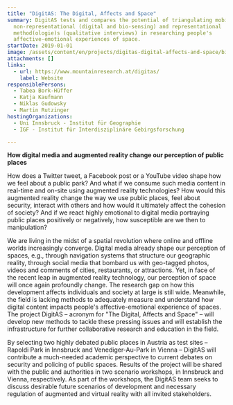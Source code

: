 ```yaml
---
title: "DigitAS: The Digital, Affects and Space"
summary: DigitAS tests and compares the potential of triangulating mobile
  non-representational (digital and bio-sensing) and representational
  method(ologie)s (qualitative interviews) in researching people's
  affective-emotional experiences of space.
startDate: 2019-01-01
image: /assets/content/en/projects/digitas-digital-affects-and-space/bild.png
attachments: []
links:
  - url: https://www.mountainresearch.at/digitas/
    label: Website
responsiblePersons:
  - Tabea Bork-Hüffer
  - Katja Kaufmann
  - Niklas Gudowsky
  - Martin Rutzinger
hostingOrganizations:
  - Uni Innsbruck - Institut für Geographie
  - IGF - Institut für Interdisziplinäre Gebirgsforschung

---
```

**How digital media and augmented reality change our perception of public places**

How does a Twitter tweet, a Facebook post or a YouTube video shape how we feel about a public park? And what if we consume such media content in real-time and on-site using augmented reality technologies? How would this augmented reality change the way we use public places, feel about security, interact with others and how would it ultimately affect the cohesion of society? And if we react highly emotional to digital media portraying public places positively or negatively, how susceptible are we then to manipulation?

We are living in the midst of a spatial revolution where online and offline worlds increasingly converge. Digital media already shape our perception of spaces, e.g., through navigation systems that structure our geographic reality, through social media that bombard us with geo-tagged photos, videos and comments of cities, restaurants, or attractions. Yet, in face of the recent leap in augmented reality technology, our perception of space will once again profoundly change. The research gap on how this development affects individuals and society at large is still wide. Meanwhile, the field is lacking methods to adequately measure and understand how digital content impacts people's affective-emotional experience of spaces. The project DigitAS – acronym for "The Digital, Affects and Space" – will develop new methods to tackle these pressing issues and will establish the infrastructure for further collaborative research and education in the field.

By selecting two highly debated public places in Austria as test sites – Rapoldi Park in Innsbruck and Venediger-Au-Park in Vienna – DigitAS will contribute a much-needed academic perspective to current debates on security and policing of public spaces. Results of the project will be shared with the public and authorities in two scenario workshops, in Innsbruck and Vienna, respectively. As part of the workshops, the DigitAS team seeks to discuss desirable future scenarios of development and necessary regulation of augmented and virtual reality with all invited stakeholders.
